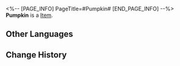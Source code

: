 <%-- [PAGE_INFO]
PageTitle=#Pumpkin#
[END_PAGE_INFO] --%>
{{Item Infobox
|id          = 260021
|image       = Item Pumpkin.png{{subst:void|<!--$UPLOAD:<<SpriteOutput/ItemFigures/260021.png>-<Item Pumpkin.png>-<Item Icons>>-->}}
|type        = 
|invCategory = 
|rarity      = 2
|effect      = 
|description = Normal Ingredients &mdash; Fruits and vegetables that can be used for cooking dishes
|source1     = [[Farm Planting Rewards]]
}}
{{Description|In the Membrance Maze, pumpkins symbolize "harvest." For fairies, they're enormous creatures. Their hard yet sweet flesh can provide sustenance for a long time. Plus, when roasted, the seeds make for a delicious snack.}}
'''Pumpkin''' is a [[Item]].

==Other Languages==
{{Other Languages
|en   = Pumpkin
|zhs  = 南瓜
|zht  = 南瓜
|ja   = カボチャ
|ko   = 호박
|es   = Calabaza
|fr   = Citrouille
|ru   = Тыква
|th   = ฟักทอง
|vi   = Bí Đỏ
|de   = Kürbis
|id   = Labu
|pt   = Abóbora
}}

==Change History==
{{Change History|3.5}}